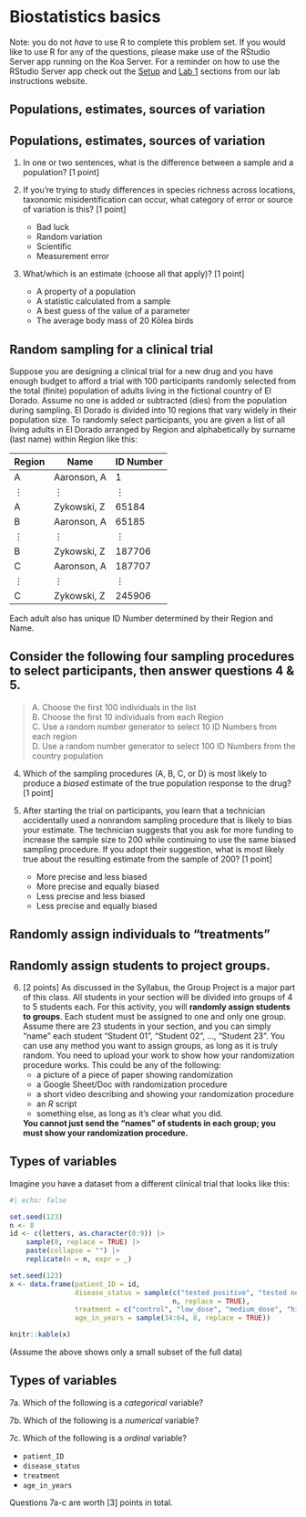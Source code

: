 # Biostatistics basics

Note: you do not *have* to use R to complete this problem set.  If you would like to use R for any of the questions, please make use of the RStudio Server app running on the Koa Server. For a reminder on how to use the RStudio Server app check out the [Setup](https://uhm-biostats.github.io/biol220-labs/){target="_blank"} and [Lab 1](https://uhm-biostats.github.io/biol220-labs/lab01.html){target="_blank"} sections from our lab instructions website.

## Populations, estimates, sources of variation {.unnumbered}

::: {.callout-tip}
## Populations, estimates, sources of variation

1. In one or two sentences, what is the difference between a sample and a population? [1 point]

2. If you're trying to study differences in species richness across locations, taxonomic misidentification can occur, what category of error or source of variation is this? [1 point]
    - Bad luck
    - Random variation
    - Scientific 
    - Measurement error

3. What/which is an estimate (choose all that apply)? [1 point]
    - A property of a population
    - A statistic calculated from a sample
    - A best guess of the value of a parameter
    - The average body mass of 20 Kōlea birds

:::

## Random sampling for a clinical trial {.unnumbered}

Suppose you are designing a clinical trial for a new drug and you have enough budget to afford a trial with 100 participants randomly selected from the total (finite) population of adults living in the fictional country of El Dorado. Assume no one is added or subtracted (dies) from the population during sampling. El Dorado is divided into 10 regions that vary widely in their population size. To randomly select participants, you are given a list of all living adults in El Dorado arranged by Region and alphabetically by surname (last name) within Region like this:

 Region | Name        | ID Number |
--------|-------------|-----------|
 A      | Aaronson, A | 1         |
 $\vdots$ | $\vdots$  | $\vdots$  |
 A      | Zykowski, Z | 65184     |
 B      | Aaronson, A | 65185     |
 $\vdots$ | $\vdots$  | $\vdots$  |
 B      | Zykowski, Z | 187706    |
 C      | Aaronson, A | 187707    |
 $\vdots$ | $\vdots$  | $\vdots$  |
 C      | Zykowski, Z | 245906    |

Each adult also has unique ID Number determined by their Region and Name.

::: {.callout-tip}
## Consider the following four sampling procedures to select participants, then answer questions 4 & 5.

> A. Choose the first 100 individuals in the list </br>
> B. Choose the first 10 individuals from each Region </br>
> C. Use a random number generator to select 10 ID Numbers from each region </br>
> D. Use a random number generator to select 100 ID Numbers from the country population

4. Which of the sampling procedures (A, B, C, or D) is most likely to produce a *biased* estimate of the true population response to the drug? [1 point]

4. After starting the trial on participants, you learn that a technician accidentally used a nonrandom sampling procedure that is likely to bias your estimate. The technician suggests that you ask for more funding to increase the sample size to 200 while continuing to use the same biased sampling procedure. If you adopt their suggestion, what is most likely true about the resulting estimate from the sample of 200? [1 point]

    - More precise and less biased
    - More precise and equally biased
    - Less precise and less biased
    - Less precise and equally biased

:::

## Randomly assign individuals to "treatments" {.unnumbered}

::: {.callout-tip}
## Randomly assign students to project groups.

6. [2 points] As discussed in the Syllabus, the Group Project is a major part of this class. All students in your section will be divided into groups of 4 to 5 students each. For this activity, you will **randomly assign students to groups**. Each student must be assigned to one and only one group. Assume there are 23 students in your section, and you can simply "name" each student "Student 01", "Student 02", ..., "Student 23". You can use any method you want to assign groups, as long as it is truly random. You need to upload your work to show how your randomization procedure works. This could be any of the following: 
    * a picture of a piece of paper showing randomization
    * a Google Sheet/Doc with randomization procedure
    * a short video describing and showing your randomization procedure
    * an *R* script
    * something else, as long as it's clear what you did. 

    **You cannot just send the "names" of students in each group; you must show your randomization procedure.**
:::

## Types of variables {.unnumbered}

Imagine you have a dataset from a different clinical trial that looks like this: 

```r
#| echo: false

set.seed(123)
n <- 8
id <- c(letters, as.character(0:9)) |> 
    sample(8, replace = TRUE) |> 
    paste(collapse = "") |> 
    replicate(n = n, expr = _)

set.seed(123)
x <- data.frame(patient_ID = id, 
                disease_status = sample(c("tested positive", "tested negative"), 
                                        n, replace = TRUE),
                treatment = c("control", "low_dose", "medium_dose", "high_dose"), 
                age_in_years = sample(34:64, 8, replace = TRUE))

knitr::kable(x)
```

(Assume the above shows only a small subset of the full data)



::: {.callout-tip}
## Types of variables



7a. Which of the following is a *categorical* variable?

7b. Which of the following is a *numerical* variable?

7c. Which of the following is a *ordinal* variable?

- `patient_ID`
- `disease_status`
- `treatment`
- `age_in_years`



Questions 7a-c are worth [3] points in total.

:::


